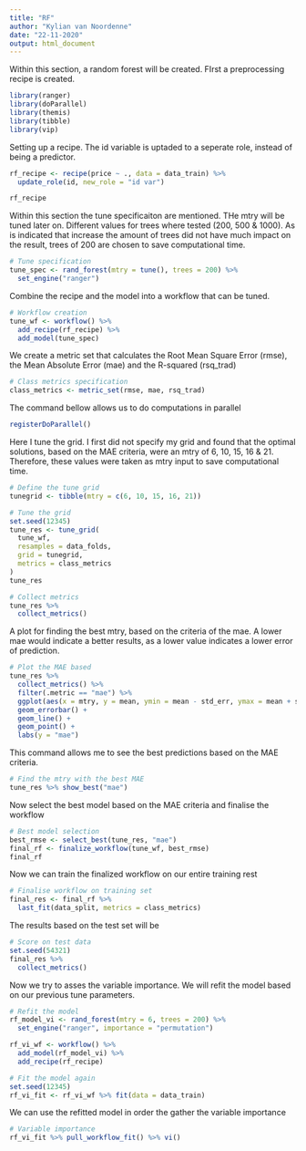 ```yaml
---
title: "RF"
author: "Kylian van Noordenne"
date: "22-11-2020"
output: html_document
---
```


Within this section, a random forest will be created. FIrst a preprocessing recipe is created. 

```r
library(ranger)
library(doParallel)
library(themis)
library(tibble)
library(vip)
```

Setting up a recipe. The id variable is uptaded to a seperate role, instead of being a predictor. 
```r
rf_recipe <- recipe(price ~ ., data = data_train) %>%
  update_role(id, new_role = "id var")

rf_recipe
```

Within this section the tune specificaiton are mentioned. THe mtry will be tuned later on. Different values for trees where tested (200, 500 & 1000). As is indicated that increase the amount of trees did not have much impact on the result, trees of 200 are chosen to save computational time. 
```r
# Tune specification
tune_spec <- rand_forest(mtry = tune(), trees = 200) %>%
  set_engine("ranger")
```

Combine the recipe and the model into a workflow that can be tuned.
```r
# Workflow creation
tune_wf <- workflow() %>%
  add_recipe(rf_recipe) %>%
  add_model(tune_spec)
```

We create a metric set that calculates the Root Mean Square Error (rmse), the Mean Absolute Error (mae) and the R-squared (rsq_trad)
```r
# Class metrics specification 
class_metrics <- metric_set(rmse, mae, rsq_trad)
```

The command bellow allows us to do computations in parallel
```r
registerDoParallel()
```

Here I tune the grid. I first did not specify my grid and found that the optimal solutions, based on the MAE criteria, were an mtry of 6, 10, 15, 16 & 21. Therefore, these values were taken as mtry input to save computational time.  
```r
# Define the tune grid 
tunegrid <- tibble(mtry = c(6, 10, 15, 16, 21))
```

```r
# Tune the grid
set.seed(12345)
tune_res <- tune_grid(
  tune_wf,
  resamples = data_folds,
  grid = tunegrid,
  metrics = class_metrics
)
tune_res
```

```r
# Collect metrics
tune_res %>%
  collect_metrics()
```
A plot for finding the best mtry, based on the criteria of the mae. A lower mae would indicate a better results, as a lower value indicates a lower error of prediction. 
```r
# Plot the MAE based
tune_res %>%
  collect_metrics() %>%
  filter(.metric == "mae") %>% 
  ggplot(aes(x = mtry, y = mean, ymin = mean - std_err, ymax = mean + std_err)) +
  geom_errorbar() + 
  geom_line() +
  geom_point() +
  labs(y = "mae")
```

This command allows me to see the best predictions based on the MAE criteria. 
```r
# Find the mtry with the best MAE
tune_res %>% show_best("mae")
```
Now select the best model based on the MAE criteria and finalise the workflow 
```r
# Best model selection
best_rmse <- select_best(tune_res, "mae")
final_rf <- finalize_workflow(tune_wf, best_rmse)
final_rf
```

Now we can train the finalized workflow on our entire training rest
```r
# Finalise workflow on training set
final_res <- final_rf %>%
  last_fit(data_split, metrics = class_metrics)
```

The results based on the test set will be 
```r
# Score on test data
set.seed(54321)
final_res %>%
  collect_metrics()
```

Now we try to asses the variable importance. We will refit the model based on our previous tune parameters. 
```r
# Refit the model
rf_model_vi <- rand_forest(mtry = 6, trees = 200) %>%
  set_engine("ranger", importance = "permutation")

rf_vi_wf <- workflow() %>% 
  add_model(rf_model_vi) %>% 
  add_recipe(rf_recipe)

# Fit the model again
set.seed(12345)
rf_vi_fit <- rf_vi_wf %>% fit(data = data_train)
```

We can use the refitted model in order the gather the variable importance 
```r
# Variable importance 
rf_vi_fit %>% pull_workflow_fit() %>% vi()
```